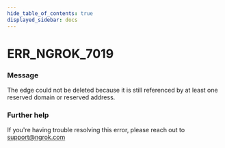 ```yaml
---
hide_table_of_contents: true
displayed_sidebar: docs
---
```



# ERR_NGROK_7019

### Message

The edge could not be deleted because it is still referenced by at least one reserved domain or reserved address.

<ErrorDetails error="err_ngrok_7019" />

### Further help

If you're having trouble resolving this error, please reach out to [support@ngrok.com](mailto:support@ngrok.com?subject=Help%20with%20ERR_NGROK_7019)

